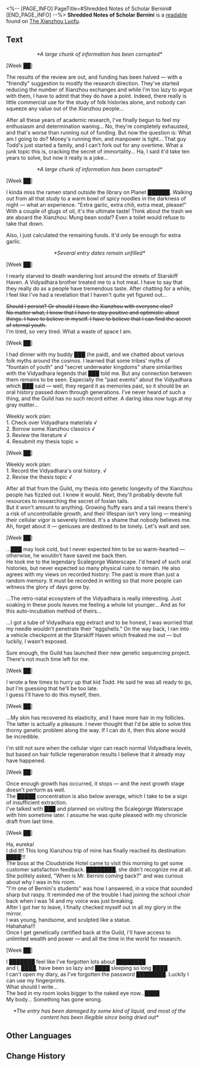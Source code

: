 <%-- [PAGE_INFO]
PageTitle=#Shredded Notes of Scholar Bernini#
[END_PAGE_INFO] --%>
{{Readable Infobox
|id           = 230
|partIds      = 190462
|title        = 
|image        = Item The Xianzhou Luofu Readable 5.png
|world        = The Xianzhou Luofu
|parts        = 1
|author       = <!--to be added-->
|description  = Shredded notes left behind by a member of the Intelligentsia Guild.
|part1        = Shredded Notes of Scholar Bernini
|source1      = {{cx|Source missing}}
|characters   = 
|factions     = 
}}
'''Shredded Notes of Scholar Bernini''' is a [[readable]] found on [[The Xianzhou Luofu]].
<!--
==Location==
{{Map Embed|<map name>|<marker id>}}
-->
==Text==
<div align="center">''*A large chunk of information has been corrupted*''</div>

[Week ██]

The results of the review are out, and funding has been halved &mdash; with a "friendly" suggestion to modify the research direction. They've started reducing the number of Xianzhou exchanges and while I'm too lazy to argue with them, I have to admit that they do have a point. Indeed, there really is little commercial use for the study of folk histories alone, and nobody can squeeze any value out of the Xianzhou people...

After all these years of academic research, I've finally begun to feel my enthusiasm and determination waning... No, they're completely exhausted, and that's worse than running out of funding. But now the question is: What am I going to do? Money's running thin, and manpower is tight... That guy Todd's just started a family, and I can't fork out for any overtime. What a junk topic this is, cracking the secret of immortality... Ha, I said it'd take ten years to solve, but now it really is a joke...

<div align="center">''*A large chunk of information has been corrupted*''</div>

[Week ██]

I kinda miss the ramen stand outside the library on Planet ██████. Walking out from all that study to a warm bowl of spicy noodles in the darkness of night &mdash; what an experience. "Extra garlic, extra chili, extra meat, please!" With a couple of glugs of oil, it's the ultimate taste! Think about the trash we ate aboard the Xianzhou: Mung bean soda!? Even a toilet would refuse to take that down.

Also, I just calculated the remaining funds. It'd only be enough for extra garlic.

<div align="center">''*Several entry dates remain unfilled*''</div>

[Week ██]

I nearly starved to death wandering lost around the streets of Starskiff Haven. A Vidyadhara brother treated me to a hot meal. I have to say that they really do as a people have tremendous taste. After chatting for a while, I feel like I've had a revelation that I haven't quite yet figured out...

<s>Should I persist? Or should I leave the Xianzhou with everyone else?<br />No matter what, I know that I have to stay positive and optimistic about things. I have to believe in myself. I have to believe that I can find the secret of eternal youth.</s><br />I'm tired, so very tired. What a waste of space I am.

[Week ██]

I had dinner with my buddy ███ (he paid), and we chatted about various folk myths around the cosmos. I learned that some tribes' myths of "fountain of youth" and "secret underwater kingdoms" share similarities with the Vidyadhara legends that ███ told me. But any connection between them remains to be seen. Especially the "past events" about the Vidyadhara which ███ said &mdash; well, they regard it as memories past, so it should be an oral history passed down through generations. I've never heard of such a thing, and the Guild has no such record either. A daring idea now tugs at my gray matter...

Weekly work plan:<br />1. Check over Vidyadhara materials √<br />2. Borrow some Xianzhou classics √<br />3. Review the literature √<br />4. Resubmit my thesis topic &times;

[Week ██]

Weekly work plan:<br />1. Record the Vidyadhara's oral history. √<br />2. Revise the thesis topic √

After all that from the Guild, my thesis into genetic longevity of the Xianzhou people has fizzled out. I knew it would. Next, they'll probably devote full resources to researching the secret of foxian tails. <br />But it won't amount to anything. Growing fluffy ears and a tail means there's a risk of uncontrollable growth, and their lifespan isn't very long &mdash; meaning their cellular vigor is severely limited. It's a shame that nobody believes me. Ah, forget about it &mdash; geniuses are destined to be lonely. Let's wait and see.

[Week ██]

...███ may look cold, but I never expected him to be so warm-hearted &mdash; otherwise, he wouldn't have saved me back then.<br />He took me to the legendary Scalegorge Waterscape. I'd heard of such oral histories, but never expected so many physical ruins to remain. He also agrees with my views on recorded history: The past is more than just a random memory. It must be recorded in writing so that more people can witness the glory of days gone by.

...The retro-natal ecosystem of the Vidyadhara is really interesting. Just soaking in these pools leaves me feeling a whole lot younger... And as for this auto-incubation method of theirs...

...I got a tube of Vidyadhara egg extract and to be honest, I was worried that my needle wouldn't penetrate their "eggshells." On the way back, I ran into a vehicle checkpoint at the Starskiff Haven which freaked me out &mdash; but luckily, I wasn't exposed.

Sure enough, the Guild has launched their new genetic sequencing project. There's not much time left for me.

[Week ██]

I wrote a few times to hurry up that kid Todd. He said he was all ready to go, but I'm guessing that he'll be too late.<br />I guess I'll have to do this myself, then.

[Week ██]

...My skin has recovered its elasticity, and I have more hair in my follicles. The latter is actually a pleasure. I never thought that I'd be able to solve this thorny genetic problem along the way. If I can do it, then this alone would be incredible.

I'm still not sure when the cellular vigor can reach normal Vidyadhara levels, but based on hair follicle regeneration results I believe that it already may have happened.

[Week ██]

Once enough growth has occurred, it stops &mdash; and the next growth stage doesn't perform as well.<br />The █████ concentration is also below average, which I take to be a sign of insufficient extraction.<br />I've talked with ███ and planned on visiting the Scalegorge Waterscape with him sometime later. I assume he was quite pleased with my chronicle draft from last time.

[Week ██]

Ha, eureka!<br />I did it!! This long Xianzhou trip of mine has finally reached its destination: ████!!!<br />The boss at the Cloudstride Hotel came to visit this morning to get some customer satisfaction feedback. ████████, she didn't recognize me at all. She politely asked, "When is Mr. Bernini coming back?" and was curious about why I was in his room.<br />"I'm one of Bernini's students" was how I answered, in a voice that sounded sharp but raspy. It reminded me of the trouble I had joining the school choir back when I was 14 and my voice was just breaking.<br />After I got her to leave, I finally checked myself out in all my glory in the mirror.<br />I was young, handsome, and sculpted like a statue.<br />Hahahaha!!!<br />Once I get genetically certified back at the Guild, I'll have access to unlimited wealth and power &mdash; and all the time in the world for research.

[Week ██]

I ███████ feel like I've forgotten lots about ████████<br />and I, ████, have been so lazy and ████ sleeping so long ████<br />I can't open my diary, as I've forgotten the password ████████. Luckily I can use my fingerprints.<br />What should I write...<br />The bed in my room looks bigger to the naked eye now...████<br />My body... Something has gone wrong.

<div align="center">''*The entry has been damaged by some kind of liquid, and most of the content has been illegible since being dried out*''</div>

<!--
==Trivia==
* 
-->
==Other Languages==
{{Other Languages
|en   = Shredded Notes of Scholar Bernini
|zhs  = 贝尼尼学士的破碎笔记
|zht  = 貝尼尼學士的破碎筆記
|ja   = ベニーニ学士の破損した記録
|ko   = 버니니 학사의 찢어진 노트
|es   = Notas destrozadas del erudito Bernini
|fr   = Notes déchirées de l'érudit Bernini
|ru   = Изорванные рукописи учёного Бернини
|th   = เศษหน้าบันทึกของนักวิชาการ Bernini
|vi   = Ghi Chú Rách Nát Của Học Sĩ Bernini
|de   = Zerrissene Notizen des Gelehrten Bernini
|id   = Catatan Bernini yang Rusak
|pt   = Notas Destruídas do Erudito Bernini
}}

==Change History==
{{Change History|1.2}}